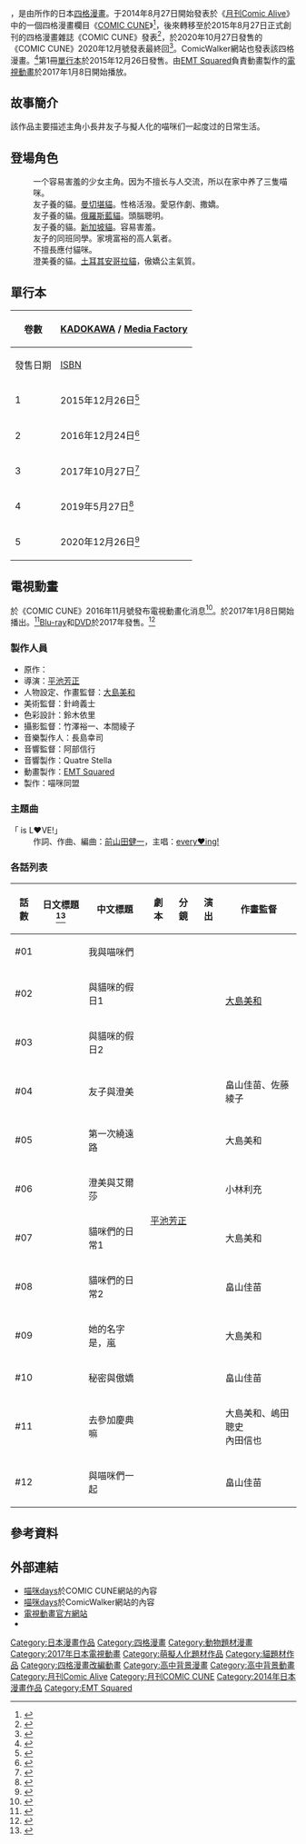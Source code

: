 {{未完結}}
{{Infobox animanga/Headerofja
|標題= 喵咪days
|圖像= 喵咪days.jpg
|說明=《喵咪days》第1本漫畫封面
|類型= [[四格漫畫|四格漫畫]]
|日文名稱= にゃんこデイズ
|英文名稱= Nyanko Days
|假名= 
|羅馬字= Nyanko Days

}}
{{Infobox animanga/name
|正式譯名 = {{flagicon|PRC}} 猫咪日常
|常用譯名 = 喵咪days
}}
{{Infobox animanga/Manga
|標題= 
|作者= {{lang|ja|たらばがに}} 
|作畫= 
|出版社= [[KADOKAWA|KADOKAWA]]
|其他出版社= 
|連載雜誌= [[月刊Comic_Alive|月刊Comic Alive]]<br>[[COMIC_CUNE|COMIC CUNE]]
|label= 
|網路= 
|發售日= 
|開始= 2014年8月27日
|結束= 2020年10月27日
|冊數= 5冊
|話數= 
}}
{{Infobox animanga/TVAnime
|標題 = 
|圖像 = 
|尺寸 =
|原作 = {{lang|ja|たらばがに}}
|導演 = [[平池芳正|平池芳正]]
|系列構成 = 
|編劇 = 平池芳正
|人物設定 = [[大岛美和|大岛美和]]
|機械設定 = 
|音樂 = 
|動畫製作 = [[EMT_Squared|EMT Squared]]
|製作 = [[制作委员会方式|喵咪同盟]]
|代理發行 = 
|播放電視台 = {{flagicon|JPN}} [[東京都會電視台|TOKYO MX]]、[[SUN電視台|SUN電視台]]
|其他電視台 = 
|播放開始 = 2017年1月8日
|播放結束 = 3月26日
|網絡 = {{flagicon|PRC}} [[bilibili|bilibili]]
|話數 = 全12話
|其他 = 
}}
{{Infobox animanga/Footerofja}}
{{日本作品|喵咪days|にゃんこデイズ}}，是由{{lang|ja|たらばがに}}所作的日本[[四格漫畫|四格漫畫]]。于2014年8月27日開始發表於《[[月刊Comic_Alive|月刊Comic Alive]]》中的一個四格漫畫欄目《[[COMIC_CUNE|COMIC CUNE]]》<ref>{{cite web|url=http://natalie.mu/comic/news/124682|script-title=ja:4コマ誌コミックキューン、アライブ内に誕生|publisher=[[Natalie.mu|Natalie.mu]]|date=2014年8月27日|accessdate=2016年3月6日|language=ja|archive-date=2016年3月4日|archive-url=https://web.archive.org/web/20160304102257/http://natalie.mu/comic/news/124682|dead-url=no}}</ref>，後來轉移至於2015年8月27日正式創刊的四格漫畫雜誌《COMIC CUNE》發表<ref>{{cite web|url=http://natalie.mu/comic/news/158261|script-title=ja:4コマ誌キューン創刊、なもりポスター付録＆「パンでPeace！」アニメ化|publisher=Natalie.mu|date=2015年8月27日|accessdate=2016年3月6日|language=ja|archive-date=2016年3月3日|archive-url=https://web.archive.org/web/20160303103631/http://natalie.mu/comic/news/158261|dead-url=no}}</ref>，於2020年10月27日發售的《COMIC CUNE》2020年12月號發表最終回<ref>{{cite web|url=https://www.e-hon.ne.jp/bec/SA/DetailZasshi?refShinCode=0900000004910135731204&Action_id=101&Sza_id=RR|script-title=ja:月刊コミックキューン　2020年12月号|publisher=[[東販|東販]]|accessdate=2020-12-26|language=ja}}</ref>。ComicWalker網站也發表該四格漫畫。<ref>{{cite web|url=http://natalie.mu/comic/news/164267|script-title=ja:新4コマ誌コミックキューンの全連載作品が、ComicWalkerで無料配信|publisher=Natalie.mu|date=2015年10月28日|accessdate=2016年3月6日|language=ja|archive-date=2016年3月3日|archive-url=https://web.archive.org/web/20160303113416/http://natalie.mu/comic/news/164267|dead-url=no}}</ref>第1冊[[單行本|單行本]]於2015年12月26日發售。由[[EMT_Squared|EMT Squared]]負責動畫製作的[[電視動畫|電視動畫]]於2017年1月8日開始播放。

==故事簡介==
該作品主要描述主角小長井友子与擬人化的喵咪们一起度过的日常生活。

==登場角色==
; {{nihongo|小長井友子|小長井 友子（こながい ゆうこ）|聲：[[上原明里|上原明里]]<ref  name="chara">{{cite web|url=http://nyanko-days.com/chara.html|script-title=ja:きゃらくた〜|accessdate=2017年2月2日|language=ja|archive-date=2020年2月20日|archive-url=https://web.archive.org/web/20200220020712/http://nyanko-days.com/chara.html|dead-url=no}}</ref>}}
: 一个容易害羞的少女主角。因为不擅长与人交流，所以在家中养了三隻喵咪。
; {{nihongo|小瑪|まー|聲：[[木戶衣吹|木戶衣吹]]<ref  name="chara"/>}}
:友子養的貓。[[曼切堪貓|曼切堪貓]]。性格活潑。愛惡作劇、撒嬌。
; {{nihongo|小露|ろー|聲：[[小松未可子|小松未可子]]<ref  name="chara"/>}}
:友子養的貓。[[俄羅斯藍貓|俄羅斯藍貓]]。頭腦聰明。
; {{nihongo|小西|しー|聲：[[山崎惠理|山崎惠理]]<ref  name="chara"/>}}
:友子養的貓。[[新加坡貓|新加坡貓]]。容易害羞。
; {{nihongo|白鳥澄美|白鳥 あづみ（しらとり あづみ）|聲：[[大空直美|大空直美]]<ref  name="chara"/>}}
: 友子的同班同學。家境富裕的高人氣者。
; {{nihongo|池谷嵐|池谷 嵐（いけたに らん）|聲：[[荒浪和沙|荒浪和沙]]<ref  name="chara"/>}}
: 不擅長應付貓咪。
; {{nihongo|艾爾莎|エルザ|聲：[[鵜殿麻由|鵜殿麻由]]<ref  name="chara"/>}}
:澄美養的貓。[[土耳其安哥拉貓|土耳其安哥拉貓]]，傲嬌公主氣質。

==單行本==
{| class=wikitable style="font-size:small;"
!rowspan="2"|卷數
!colspan="2"|[[KADOKAWA|KADOKAWA]] / [[Media_Factory|Media Factory]]
|-
!發售日期!![[ISBN|ISBN]]
|-
! 1
| 2015年12月26日<ref>{{cite web|url=http://www.amazon.co.jp/exec/obidos/ASIN/4040680324/nataliecomic-22|script-title=ja:にゃんこデイズ (1)|publisher=[[Amazon.co.jp|Amazon.co.jp]]|accessdate=2016年9月28日|language=ja}}</ref>
| ISBN 978-4-0406-8032-3
|-
! 2
| 2016年12月24日<ref>{{cite web|url=https://www.amazon.co.jp/exec/obidos/ASIN/4040687329/|script-title=ja:にゃんこデイズ 2|publisher=Amazon.co.jp|accessdate=2016年11月26日|language=ja}}</ref>
| ISBN 978-4-0406-8732-2
|-
! 3
| 2017年10月27日<ref>{{cite web|url=https://www.amazon.co.jp/exec/obidos/ASIN/4040694333/|script-title=ja:にゃんこデイズ 3|publisher=Amazon.co.jp|accessdate=2017年10月27日|language=ja}}</ref>
| ISBN 978-4-0406-9433-7
|-
! 4
| 2019年5月27日<ref>{{cite web|url=https://www.amazon.co.jp/exec/obidos/ASIN/404065756X/|script-title=ja:にゃんこデイズ 4|publisher=Amazon.co.jp|accessdate=2020年9月2日|language=ja}}</ref>
| ISBN 978-4-0406-5756-1
|-
! 5
| 2020年12月26日<ref>{{cite web|url=https://www.amazon.co.jp/exec/obidos/ASIN/4040649664/|script-title=ja:にゃんこデイズ 5|publisher=Amazon.co.jp|accessdate=2020-12-26|language=ja|archive-date=2021-01-23|archive-url=https://web.archive.org/web/20210123052235/https://www.amazon.co.jp/exec/obidos/ASIN/4040649664/|dead-url=no}}</ref>
| ISBN 978-4-0406-4966-5
|}

== 電視動畫 ==
於《COMIC CUNE》2016年11月號發布電視動畫化消息<ref>{{cite web|url=http://natalie.mu/comic/news/203271|script-title=ja:「にゃんこデイズ」アニメ化ニャ、人見知り少女と猫のモフモフ4コマ(=^・ω・^=)|publisher=Natalie.mu|date=2016年9月27日|accessdate=2017年2月2日|language=ja|archive-date=2017年3月4日|archive-url=https://web.archive.org/web/20170304064230/http://natalie.mu/comic/news/203271|dead-url=no}}</ref>。於2017年1月8日開始播出。<ref>{{cite web|url=http://nyanko-days.com/onair.html|script-title=ja:おんえあ|accessdate=2017年2月2日|language=ja|archive-date=2020年2月26日|archive-url=https://web.archive.org/web/20200226013150/http://nyanko-days.com/onair.html|dead-url=no}}</ref>[[Blu-ray|Blu-ray]]和[[DVD|DVD]]於2017年發售。<ref>{{cite web|url=http://nyanko-days.com/video.html|script-title=ja:びでおぐらむ|accessdate=2020年9月2日|language=ja|archive-date=2020年2月26日|archive-url=https://web.archive.org/web/20200226013320/http://nyanko-days.com/video.html|dead-url=no}}</ref>

=== 製作人員 ===
* 原作：{{lang|ja|たらばがに}}
* 導演：[[平池芳正|平池芳正]]
* 人物設定、作畫監督：[[大島美和|大島美和]]
* 美術監督：針﨑義士
* 色彩設計：鈴木依里
* 攝影監督：竹澤裕一、本間綾子
* 音樂製作人：長島幸司
* 音響監督：阿部信行
* 音響製作：Quatre Stella
* 動畫製作：[[EMT_Squared|EMT Squared]]
* 製作：喵咪同盟

=== 主題曲 ===
; 「{{lang|ja|にゃんこ}} is L♥VE!」
: 作詞、作曲、編曲：[[前山田健一|前山田健一]]，主唱：[[every♥ing!|every♥ing!]]

=== 各話列表 ===
{| class="wikitable" style="font-size:small;margin:0px auto;text-align:center;"
!話數!!日文標題<ref>{{cite web|url=http://nyanko-days.com/story.html|title=各話紹介|accessdate=2018年9月24日|language=ja|archive-date=2020年2月20日|archive-url=https://web.archive.org/web/20200220050224/http://nyanko-days.com/story.html|dead-url=no}}</ref>!!中文標題!!劇本!!分鏡!!演出!!作畫監督
|-
|#01||{{lang|ja|私と、にゃんこ達}}||我與喵咪們||rowspan="12" colspan="3"|[[平池芳正|平池芳正]]||rowspan="3"|[[大島美和|大島美和]]
|-
|#02||{{lang|ja|ネコとの休日1}}||與貓咪的假日1
|-
|#03||{{lang|ja|ネコとの休日2}}||與貓咪的假日2
|-
|#04||{{lang|ja|友子とあづみ}}||友子與澄美||畠山佳苗、佐藤綾子
|-
|#05||{{lang|ja|はじめての寄り道}}||第一次繞遠路||大島美和
|-
|#06||{{lang|ja|あづみとエルザ}}||澄美與艾爾莎||小林利充
|-
|#07||{{lang|ja|ネコたちの日常1}}||貓咪們的日常1||大島美和
|-
|#08||{{lang|ja|ネコたちの日常2}}||貓咪們的日常2||畠山佳苗
|-
|#09||{{lang|ja|その名は、嵐}}||她的名字是，嵐||大島美和
|-
|#10||{{lang|ja|秘密とツンデレ}}||秘密與傲嬌||畠山佳苗
|-
|#11||{{lang|ja|お祭りに行こうよ}}||去參加慶典嘛||大島美和、嶋田聰史<br />內田信也
|-
|#12||{{lang|ja|にゃんこ達と一緒に}}||與喵咪們一起||畠山佳苗
|}

==參考資料==
{{Reflist}}

==外部連結==
* [http://comiccune.jp/work/432/ 喵咪days]{{Wayback|url=http://comiccune.jp/work/432/ |date=20200222230122 }}於COMIC CUNE網站的內容{{ja icon}}
* [http://comic-walker.com/contents/detail/KDCW_MF06000003010000_68/ 喵咪days]{{Wayback|url=http://comic-walker.com/contents/detail/KDCW_MF06000003010000_68/ |date=20201126090420 }}於ComicWalker網站的內容{{ja icon}}
* [http://nyanko-days.com/ 電視動畫官方網站]{{Wayback|url=http://nyanko-days.com/ |date=20210113082304 }}{{ja icon}}
* {{Twitter|nyanko_days|電視動畫官方}}{{ja icon}}
{{EMT Squared}}
{{平池芳正執導作品}}
{{DEFAULTSORT:Nyanko Days}}
[[Category:日本漫畫作品|Category:日本漫畫作品]]
[[Category:四格漫畫|Category:四格漫畫]]
[[Category:動物題材漫畫|Category:動物題材漫畫]]
[[Category:2017年日本電視動畫|Category:2017年日本電視動畫]]
[[Category:萌擬人化題材作品|Category:萌擬人化題材作品]]
[[Category:貓題材作品|Category:貓題材作品]]
[[Category:四格漫畫改編動畫|Category:四格漫畫改編動畫]]
[[Category:高中背景漫畫|Category:高中背景漫畫]]
[[Category:高中背景動畫|Category:高中背景動畫]]
[[Category:月刊Comic_Alive|Category:月刊Comic Alive]]
[[Category:月刊COMIC_CUNE|Category:月刊COMIC CUNE]]
[[Category:2014年日本漫畫作品|Category:2014年日本漫畫作品]]
[[Category:EMT_Squared|Category:EMT Squared]]